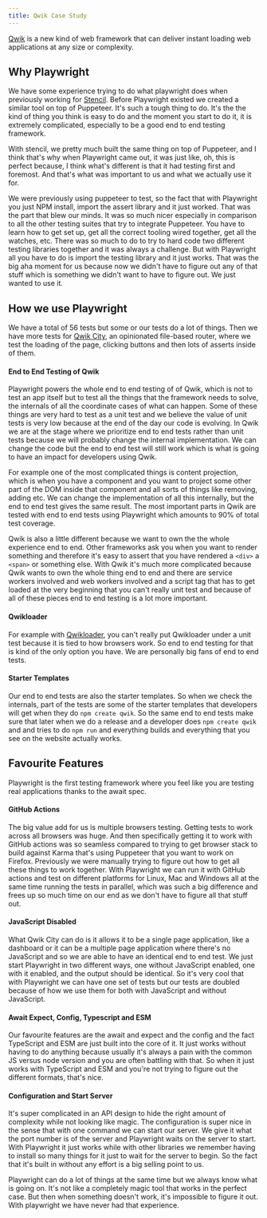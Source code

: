 ```yaml
---
title: Qwik Case Study
---
```



[Qwik](https://qwik.builder.io/) is a new kind of web framework that can deliver instant loading web applications at any size or complexity.

<ProfileLayout>
  <Profile name="Miško Hevery" description="Creator of AngularJS" twitterUrl="https://twitter.com/mhevery" imageUrl="https://pbs.twimg.com/profile_images/1389683812968194049/MhsEUijj_400x400.jpg"/>
  <Profile name="Manu Almeida" description="Creator of Gin and Stencil" twitterUrl='https://twitter.com/manucorporat' imageUrl="https://pbs.twimg.com/profile_images/1579463292115996673/aYixU-64_400x400.jpg" />
  <Profile name="Adam Bradley" description="Creator of Ionic and Stencil" twitterUrl='https://twitter.com/adamdbradley' imageUrl="https://pbs.twimg.com/profile_images/909075942320025600/hfYqicUk_400x400.jpg" />
</ProfileLayout>

## Why Playwright

We have some experience trying to do what playwright does when previously working for [Stencil](https://getstencil.com/). Before Playwright existed we created a similar tool on top of Puppeteer. It's such a tough thing to do. It's the the kind of thing you think is easy to do and the moment you start to do it, it is extremely complicated, especially to be a good end to end testing framework. 

With stencil, we pretty much built the same thing on top of Puppeteer, and I think that's why when Playwright came out, it was just like, oh, this is perfect because, I think what's different is that it had testing first and foremost. And that's what was important to us and what we actually use it for.

We were previously using puppeteer to test, so the fact that with Playwright you just NPM install, import the assert library and it just worked. That was the part that blew our minds. It was so much nicer especially in comparison to all the other testing suites that try to integrate Puppeteer. You have to learn how to get set up, get all the correct tooling wired together, get all the watches, etc. There was so much to do to try to hard code two different testing libraries together and it was always a challenge. But with Playwright all you have to do is import the testing library and it just works. That was the big aha moment for us because now we didn't have to figure out any of that stuff which is something  we didn't want to have to figure out. We just wanted to use it.


## How we use Playwright

We have a total of 56 tests but some or our tests do a lot of things. Then we have more tests for [Qwik City](https://qwik.builder.io/qwikcity/overview/), an opinionated file-based router, where we test the loading of the page, clicking buttons and then lots of asserts inside of them.

#### End to End Testing of Qwik

Playwright powers the whole end to end testing of of Qwik, which is not to test an app itself but to test all the things that the framework needs to solve, the internals of all the coordinate cases of what can happen. Some of these things are very hard to test as a unit test and we believe the value of unit tests is very low because at the end of the day our code is evolving. In Qwik we are at the stage where we prioritize end to end tests rather than unit tests because we will probably change the internal implementation. We can change the code but the end to end test will still work which is what is going to have an impact for developers using Qwik. 

For example one of the most complicated things is content projection, which is when you have a component and you want to project some other part of the DOM inside that component and all sorts of things like removing, adding etc. We can change the implementation of all this internally, but the end to end test gives the same result. The most important parts in Qwik are tested with end to end tests using Playwright which amounts to 90% of total test coverage.

Qwik is also a little different because we want to own the the whole experience end to end. Other frameworks ask you when you want to render something and therefore it's easy to assert that you have rendered a `<div>` a `<span>` or something else. With Qwik it's much more complicated because Qwik wants to own the whole thing end to end and there are service workers involved and web workers involved and a script tag that has to get loaded at the very beginning that you can't really unit test and because of all of these pieces end to end testing is a lot more important.

#### Qwikloader

For example with [Qwikloader](https://qwik.builder.io/docs/advanced/qwikloader/), you can't really put Qwikloader under a unit test because it is tied to how browsers work. So end to end testing for that is kind of the only option you have. We are personally big fans of end to end tests.

#### Starter Templates

Our end to end tests are also the starter templates. So when we check the internals, part of the tests are some of the starter templates that developers will get when they do `npm create qwik`. So the same end to end tests make sure that later when we do a release and a developer does `npm create qwik` and and tries to do `npm run` and everything builds and everything that you see on the website actually works.


## Favourite Features

Playwright is the first testing framework where you feel like you are testing real applications thanks to the await spec. 

#### GitHub Actions

The big value add for us is multiple browsers testing. Getting tests to work across all browsers was huge. And then specifically getting it to work with GitHub actions was so seamless compared to trying to get browser stack to build against Karma that's using Puppeteer that you want to work on Firefox. Previously we were manually trying to figure out how to get all these things to work together. With Playwright we can run it with GitHub actions and test on different platforms for Linux, Mac and Windows all at the same time running the tests in parallel, which was such a big difference and frees up so much time on our end as we don't have to figure all that stuff out.

#### JavaScript Disabled

What Qwik City can do is it allows it to be a single page application, like a dashboard or it can be a multiple page application where there's no JavaScript and so we are able to have an identical end to end test. We just start Playwright in two different ways, one without JavaScript enabled, one with it enabled, and the output should be identical. So it's very cool that with Playwright we can have one set of tests but our tests are doubled because of how we use them for both with JavaScript and without JavaScript.

#### Await Expect, Config, Typescript and ESM

Our favourite features are the await and expect and the config and the fact TypeScript and ESM are just built into the core of it. It just works without having to do anything because usually it's always a pain with the common JS versus node version and you are often battling with that. So when it just works with TypeScript and ESM and you're not trying to figure out the different formats, that's nice.

#### Configuration and Start Server

It's super complicated in an API design to hide the right amount of complexity while not looking like magic. The configuration is super nice in the sense that with one command we can start our server. We give it what the port number is of the server and Playwright waits on the server to start. With Playwright it just works while with other libraries we remember having to install so many things for it just to wait for the server to begin. So the fact that it's built in without any effort is a big selling point to us. 

Playwright can do a lot of things at the same time but we always know what is going on. It's not like a completely magic tool that works in the perfect case. But then when something doesn't work, it's impossible to figure it out. With playwright we have never had that experience.
